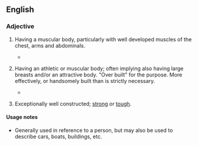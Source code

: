 ==English==
{{move}}

===Adjective===
{{en-adj|head=[[built]] [[like]] a [[brick]] [[shithouse]]|-}}

# {{context|Australia|Canada|British|US|simile|idiomatic|colloquial|mildly|<nowiki/>vulgar|lang=en}} {{context|of a man|lang=en}} Having a muscular body, particularly with well developed muscles of the chest, arms and abdominals.
#* {{quote-news
    | date = 2012-01-13
    | first = 
    | last = Dallas Winston 
    | authorlink =
    | title = UFC 142 RIO: Rousimar Palhares Vs. Mike Massenzio Dissection 
    | newspaper = Bloody Elbow
    | quotee =
    | url = http://www.bloodyelbow.com/2012/1/13/2703669/ufc-142-rio-aldo-mendes-mike-massenzio-vs-rousimar-palhares-dissection
    | page =
    | passage = With a nickname that aptly translates to "Tree Stump" in Portugese, Palhares is '''built like a brick shit-house'''. 
}}
# {{context|Canada|US|simile|idiomatic|colloquial|somewhat|vulgar|lang=en}} {{context|of a woman|lang=en}} Having an athletic or muscular body; often implying also having large breasts and/or an attractive body. "Over built" for the purpose. More effectively, or handsomely built than is strictly necessary.
#* {{quote-newsgroup
|title=SONIA'S BUILT LIKE A BRICK SHITHOUSE!|group=alt.sex.phone.ads|author=Hot Azz Sonia|date=March 18|year=2005
|passage=Sonia is a hot young blonde who is '''built like a brick shithouse'''!  She is stacked and well put together.
|url=http://groups.google.com/group/alt.sex.phone.ads/browse_thread/thread/4a7d781667af6c7e/8e52808cf4b75649?hl=en&q=%22built+like+a+brick+shithouse%22#8e52808cf4b75649}}
# {{context|Australia|Canada|US|simile|colloquial|mildly|vulgar|lang=en}} {{context|of an object|lang=en}} Exceptionally well constructed; [[strong]] or [[tough]].

====Usage notes====
* Generally used in reference to a person, but may also be used to describe cars, boats, buildings, etc.